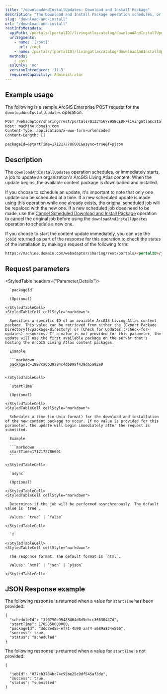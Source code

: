 ```yaml
---
title: "/downloadAndInstallUpdates: Download and Install Package"
description: "The Download and Install Package operation schedules, or immediately starts, a job to update an organization's ArcGIS Living Atlas content."
slug: "download-and-install"
url: "/download-and-install"
restInfoMetadata:
  apiPath: /portals/[portalID]/livingatlascatalog/downloadAndInstallUpdates
  urlSegments:
    - name: '[root]'
      url: /root
    - name: /portals/[portalID]/livingatlascatalog/downloadAndInstallUpdates
  methods:
    - post
  sslOnly: 'no'
  versionIntroduced: '11.3'
  requiredCapability: Administrator
---
```


## Example usage

The following is a sample ArcGIS Enterprise POST request for the `downloadAndInstallUpdates` operation:

```markdown
POST /webadaptor/sharing/rest/portals/0123456789SBCEDF/livingatlascatalog/downloadAndInstallUpdates
Host: machine.domain.com
Content-Type: application/x-www-form-urlencoded
Content-Length: []

packageId=&startTime=1712172786601&async=true&f=pjson
```

## Description

The `downloadAndInstallUpdates` operation schedules, or immediately starts, a job to update an organization's ArcGIS Living Atlas content. When the update begins, the available content package is downloaded and installed.

If you choose to schedule an update, it's important to note that only one update can be scheduled at a time. If a new scheduled update is made using this operation while one already exists, the original scheduled job will be repalced with the new one. If a new scheduled job does need to be made, use the [Cancel Scheduled Download and Install Package](cancelled-scheduled-install) operation to cancel the original job before using the `downloadAndInstallUpdates` operation to schedule a new one.

If you choose to start the content update immediately, you can use the `jobId` returned as part of the response for this operation to check the status of the installation by making a request of the following form:

```markdown
https://machine.domain.com/webadaptor/sharing/rest/portals/<portalID>/jobs/<jobId>

```

## Request parameters

<StyledTable headers={"Parameter,Details"}>
  <StyledTableRow>
    <StyledTableCell cellStyle="markdown">

      `packageId`

      (Optional)

    </StyledTableCell>
    <StyledTableCell cellStyle="markdown">

      Specifies a specific ID of an avaiable ArcGIS Living Atlas content package. This value can be retrieved from either the [Export Package Directory](/package-directory) or [Check for Updates](/check-for-updates) resources. If a value is not provided for this parameter, the update will use the first available package on the server that's hosting the ArcGIS Living Atlas content packages.

      Example

      ```markdown
      packageId=1897ca6b39284c4db098f439da5a92e0
      ```

    </StyledTableCell>
  </StyledTableRow>
  <StyledTableRow>
    <StyledTableCell cellStyle="markdown">

      `startTime`
      
      (Optional)

    </StyledTableCell>
    <StyledTableCell cellStyle="markdown">

      Schedules a time (in Unix format) for the download and installation of the new content package to occur. If no value is provided for this parameter, the update will begin immediately after the request is submitted.

      Example

      ```markdown
      startTime=1712172786601
      ```

    </StyledTableCell>
  </StyledTableRow>
  <StyledTableRow>
    <StyledTableCell cellStyle="markdown">

      `async`
      
      (Optional)

    </StyledTableCell>
    <StyledTableCell cellStyle="markdown">

      Determines if the job will be performed asynchronously. The default value is `true`.

      Values: `true` | `false`

    </StyledTableCell>
  </StyledTableRow>
  <StyledTableRow>
    <StyledTableCell cellStyle="markdown">

      `f`

    </StyledTableCell>
    <StyledTableCell cellStyle="markdown">

      The response format. The default format is `html`.

      Values: `html` | `json` | `pjson`

    </StyledTableCell>
  </StyledTableRow>
</StyledTable>



## JSON Response example

The following response is returned when a value for `startTime` has been provided:

```other
{
  "scheduleId": "3f0790c95488464d8d5ebcc36630447d",
  "startTime": 1705050000000,
  "packageId": "3dd3ed5e-ef71-4b90-aaf4-a689a834e596",
  "success": true,
  "status": "scheduled"
}
```

The following response is returned when a value for `startTime` is not provided:

```other
{

  "jobId": "077cb3784bc74c95be25c9df545af3de",
  "success": true,
  "status": "submitted"
}
```